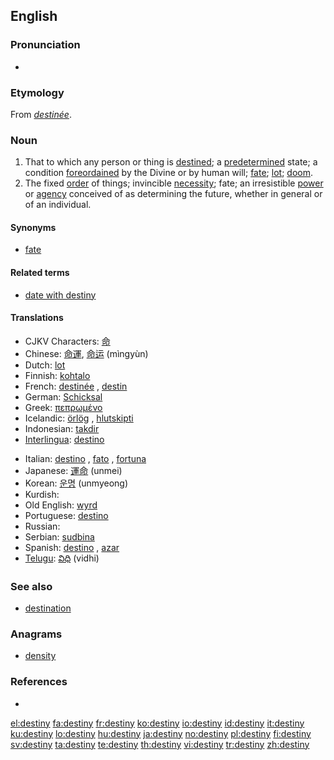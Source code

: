 {{wikipedia|destiny (disambiguation)}}
==English==
{{wikipedia}}

===Pronunciation===
* {{audio|en-us-destiny.ogg|Audio (US)}}

===Etymology===
From {{etyl|fro}} ''[[destinée]]''.

===Noun===
{{en-noun|destinies}}

# That to which any person or thing is [[destined]]; a [[predetermined]] state; a condition [[foreordained]] by the Divine or by human will; [[fate]]; [[lot]]; [[doom]].
# The fixed [[order]] of things; invincible [[necessity]]; fate; an irresistible [[power]] or [[agency]] conceived of as determining the future, whether in general or of an individual.

====Synonyms====
* [[fate]]

====Related terms====
* [[date with destiny]]

====Translations====
{{trans-top|predetermined condition; fate; fixed order of things}}
* CJKV Characters: [[命]]
* Chinese: [[命運]], [[命运]] (mìngyùn)
* Dutch: [[lot#Dutch|lot]] {{n}}
* Finnish: [[kohtalo]]
* French: [[destinée]] {{m}}, [[destin]] {{m}}
* German: [[Schicksal]] {{n}}
* Greek: [[πεπρωμένο]] {{n}}
* Icelandic: [[örlög]] {{n|p}}, [[hlutskipti]] {{n}}
* Indonesian: [[takdir]]
* [[Interlingua]]: [[destino]]
{{trans-mid}}
* Italian: [[destino]] {{m}}, [[fato]] {{m}}, [[fortuna]] {{f}}
* Japanese: [[運命]] (unmei)
* Korean: [[운명]] (unmyeong)
* Kurdish: {{KUchar|[[چاره‌نووس]]}}
* Old English: [[wyrd]]
* Portuguese: [[destino]] {{m}}
* Russian: {{t|ru|судьба|f|sc=Cyrl|tr=sud'bá}}
* Serbian: [[sudbina]] {{f}}
* Spanish: [[destino]] {{m}}, [[azar]] {{m}}
* [[Telugu]]: [[విధి]] (vidhi)
{{trans-bottom}}

===See also===
* [[destination]]

===Anagrams===
* [[density]]

===References===
* {{R:1913}}

[[el:destiny]]
[[fa:destiny]]
[[fr:destiny]]
[[ko:destiny]]
[[io:destiny]]
[[id:destiny]]
[[it:destiny]]
[[ku:destiny]]
[[lo:destiny]]
[[hu:destiny]]
[[ja:destiny]]
[[no:destiny]]
[[pl:destiny]]
[[fi:destiny]]
[[sv:destiny]]
[[ta:destiny]]
[[te:destiny]]
[[th:destiny]]
[[vi:destiny]]
[[tr:destiny]]
[[zh:destiny]]
